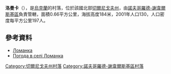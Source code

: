 {{coord|51|58|49|N|32|49|31|E|scale:100000|display=title}}

'''洛曼卡'''（{{lang-uk|Ломанка}}），是[[烏克蘭|烏克蘭]]的村落，位於該國北部[[切爾尼戈夫州|切爾尼戈夫州]]，由[[諾夫哥羅德-謝韋爾斯基區|諾夫哥羅德-謝韋爾斯基區]]負責管轄，面積0.66平方公里，海拔高度184米，2001年人口130，人口密度每平方公里197人。

==參考資料==
* [http://w1.c1.rada.gov.ua/pls/z7502/A005?rdat1=28.03.2014&rf7571=40699 Ломанка] {{Wayback|url=http://w1.c1.rada.gov.ua/pls/z7502/A005?rdat1=28.03.2014&rf7571=40699 |date=20140328221411 }}
* [http://weather.in.ua/ua/chernigovskaja/13819 Погода в селі Ломанка] {{Wayback|url=http://weather.in.ua/ua/chernigovskaja/13819 |date=20160305192751 }}

[[Category:切爾尼戈夫州村落|Category:切爾尼戈夫州村落]]
[[Category:諾夫哥羅德-謝韋爾斯基區村落|Category:諾夫哥羅德-謝韋爾斯基區村落]]


{{Chernihiv-geo-stub}}